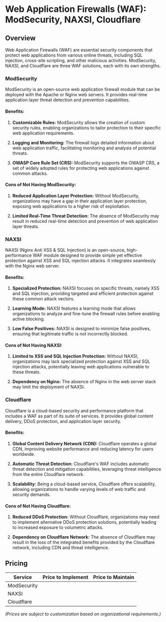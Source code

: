 # Web Application Firewalls (WAF): ModSecurity, NAXSI, Cloudflare

## Overview

Web Application Firewalls (WAF) are essential security components that protect web applications from various online threats, including SQL injection, cross-site scripting, and other malicious activities. ModSecurity, NAXSI, and Cloudflare are three WAF solutions, each with its own strengths.

### ModSecurity

ModSecurity is an open-source web application firewall module that can be deployed with the Apache or Nginx web servers. It provides real-time application layer threat detection and prevention capabilities.

#### Benefits:

1. **Customizable Rules:** ModSecurity allows the creation of custom security rules, enabling organizations to tailor protection to their specific web application requirements.

2. **Logging and Monitoring:** The firewall logs detailed information about web application traffic, facilitating monitoring and analysis of potential threats.

3. **OWASP Core Rule Set (CRS):** ModSecurity supports the OWASP CRS, a set of widely adopted rules for protecting web applications against common attacks.

#### Cons of Not Having ModSecurity:

1. **Reduced Application Layer Protection:** Without ModSecurity, organizations may have a gap in their application layer protection, exposing web applications to a higher risk of exploitation.

2. **Limited Real-Time Threat Detection:** The absence of ModSecurity may result in reduced real-time detection and prevention of web application layer threats.

### NAXSI

NAXSI (Nginx Anti XSS & SQL Injection) is an open-source, high-performance WAF module designed to provide simple yet effective protection against XSS and SQL injection attacks. It integrates seamlessly with the Nginx web server.

#### Benefits:

1. **Specialized Protection:** NAXSI focuses on specific threats, namely XSS and SQL injection, providing targeted and efficient protection against these common attack vectors.

2. **Learning Mode:** NAXSI features a learning mode that allows organizations to analyze and fine-tune the firewall rules before enabling active blocking.

3. **Low False Positives:** NAXSI is designed to minimize false positives, ensuring that legitimate traffic is not incorrectly blocked.

#### Cons of Not Having NAXSI:

1. **Limited to XSS and SQL Injection Protection:** Without NAXSI, organizations may lack specialized protection against XSS and SQL injection attacks, potentially leaving web applications vulnerable to these threats.

2. **Dependency on Nginx:** The absence of Nginx in the web server stack may limit the deployment of NAXSI.

### Cloudflare

Cloudflare is a cloud-based security and performance platform that includes a WAF as part of its suite of services. It provides global content delivery, DDoS protection, and application layer security.

#### Benefits:

1. **Global Content Delivery Network (CDN):** Cloudflare operates a global CDN, improving website performance and reducing latency for users worldwide.

2. **Automatic Threat Detection:** Cloudflare's WAF includes automatic threat detection and mitigation capabilities, leveraging threat intelligence from the entire Cloudflare network.

3. **Scalability:** Being a cloud-based service, Cloudflare offers scalability, allowing organizations to handle varying levels of web traffic and security demands.

#### Cons of Not Having Cloudflare:

1. **Reduced DDoS Protection:** Without Cloudflare, organizations may need to implement alternative DDoS protection solutions, potentially leading to increased exposure to volumetric attacks.

2. **Dependency on Cloudflare Network:** The absence of Cloudflare may result in the loss of the integrated benefits provided by the Cloudflare network, including CDN and threat intelligence.

## Pricing

| Service       | Price to Implement | Price to Maintain |
|---------------|--------------------|-------------------|
| ModSecurity   |                    |                   |
| NAXSI         |                    |                   |
| Cloudflare    |                    |                   |

*(Prices are subject to customization based on organizational requirements.)*
